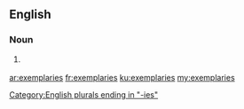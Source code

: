 ==English==

===Noun===
{{head|en|plural}}

# {{context|obsolete|lang=en}} {{plural of|exemplary|lang=en|nocat=1}}

[[Category:English plurals ending in "-ies"]]

[[ar:exemplaries]]
[[fr:exemplaries]]
[[ku:exemplaries]]
[[my:exemplaries]]